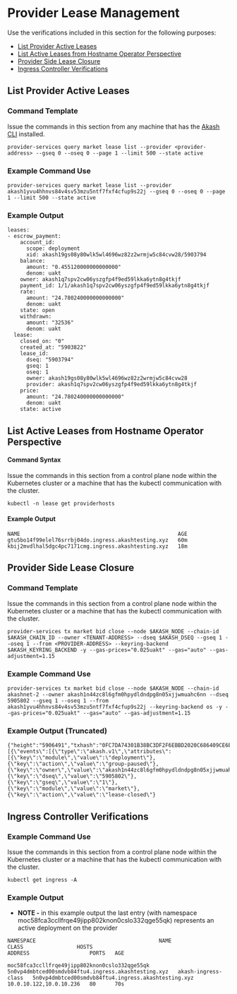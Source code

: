 # Provider Lease Management

Use the verifications included in this section for the following purposes:

* [List Provider Active Leases](provider-lease-management.md#list-provider-active-leases)
* [List Active Leases from Hostname Operator Perspective](provider-lease-management.md#list-active-leases-from-hostname-operator-perspective)
* [Provider Side Lease Closure](provider-lease-management.md#provider-side-lease-closure)
* [Ingress Controller Verifications](provider-lease-management.md#ingress-controller-verifications)

## List Provider Active Leases

### Command Template

Issue the commands in this section from any machine that has the [Akash CLI](../../guides/cli/detailed-steps/) installed.

```
provider-services query market lease list --provider <provider-address> --gseq 0 --oseq 0 --page 1 --limit 500 --state active
```

### Example Command Use

```
provider-services query market lease list --provider akash1yvu4hhnvs84v4sv53mzu5ntf7fxf4cfup9s22j --gseq 0 --oseq 0 --page 1 --limit 500 --state active
```

### Example Output

```
leases:
- escrow_payment:
    account_id:
      scope: deployment
      xid: akash19gs08y80wlk5wl4696wz82z2wrmjw5c84cvw28/5903794
    balance:
      amount: "0.455120000000000000"
      denom: uakt
    owner: akash1q7spv2cw06yszgfp4f9ed59lkka6ytn8g4tkjf
    payment_id: 1/1/akash1q7spv2cw06yszgfp4f9ed59lkka6ytn8g4tkjf
    rate:
      amount: "24.780240000000000000"
      denom: uakt
    state: open
    withdrawn:
      amount: "32536"
      denom: uakt
  lease:
    closed_on: "0"
    created_at: "5903822"
    lease_id:
      dseq: "5903794"
      gseq: 1
      oseq: 1
      owner: akash19gs08y80wlk5wl4696wz82z2wrmjw5c84cvw28
      provider: akash1q7spv2cw06yszgfp4f9ed59lkka6ytn8g4tkjf
    price:
      amount: "24.780240000000000000"
      denom: uakt
    state: active
```

## List Active Leases from Hostname Operator Perspective

#### **Command Syntax**

Issue the commands in this section from a control plane node within the Kubernetes cluster or a machine that has the kubectl communication with the cluster.

```
kubectl -n lease get providerhosts
```

#### **Example Output**

```
NAME                                                  AGE
gtu5bo14f99elel76srrbj04do.ingress.akashtesting.xyz   60m
kbij2mvdlhal5dgc4pc7171cmg.ingress.akashtesting.xyz   18m
```

## Provider Side Lease Closure

### **Command Template**

Issue the commands in this section from a control plane node within the Kubernetes cluster or a machine that has the kubectl communication with the cluster.

```
provider-services tx market bid close --node $AKASH_NODE --chain-id $AKASH_CHAIN_ID --owner <TENANT-ADDRESS> --dseq $AKASH_DSEQ --gseq 1 --oseq 1 --from <PROVIDER-ADDRESS> --keyring-backend $AKASH_KEYRING_BACKEND -y --gas-prices="0.025uakt" --gas="auto" --gas-adjustment=1.15
```

### Example Command Use

```
provider-services tx market bid close --node $AKASH_NODE --chain-id akashnet-2 --owner akash1n44zc8l6gfm0hpydldndpg8n05xjjwmuahc6nn --dseq 5905802 --gseq 1 --oseq 1 --from akash1yvu4hhnvs84v4sv53mzu5ntf7fxf4cfup9s22j --keyring-backend os -y --gas-prices="0.025uakt" --gas="auto" --gas-adjustment=1.15
```

### **Example Output (Truncated)**

```
{"height":"5906491","txhash":"0FC7DA74301B38BC3DF2F6EBBD2020C686409CE6E973E25B4E8F0F1B83235473","codespace":"","code":0,"data":"0A230A212F616B6173682E6D61726B65742E763162657461322E4D7367436C6F7365426964","raw_log":"[{\"events\":[{\"type\":\"akash.v1\",\"attributes\":[{\"key\":\"module\",\"value\":\"deployment\"},{\"key\":\"action\",\"value\":\"group-paused\"},{\"key\":\"owner\",\"value\":\"akash1n44zc8l6gfm0hpydldndpg8n05xjjwmuahc6nn\"},{\"key\":\"dseq\",\"value\":\"5905802\"},{\"key\":\"gseq\",\"value\":\"1\"},{\"key\":\"module\",\"value\":\"market\"},{\"key\":\"action\",\"value\":\"lease-closed\"}
```

## Ingress Controller Verifications

### Example Command Use

Issue the commands in this section from a control plane node within the Kubernetes cluster or a machine that has the kubectl communication with the cluster.

```
kubectl get ingress -A
```

### Example Output

* **NOTE -** in this example output the last entry (with namespace moc58fca3ccllfrqe49jipp802knon0cslo332qge55qk) represents an active deployment on the provider

```
NAMESPACE                                       NAME                                                  CLASS                 HOSTS                                                 ADDRESS                   PORTS   AGE

moc58fca3ccllfrqe49jipp802knon0cslo332qge55qk   5n0vp4dmbtced00smdvb84ftu4.ingress.akashtesting.xyz   akash-ingress-class   5n0vp4dmbtced00smdvb84ftu4.ingress.akashtesting.xyz   10.0.10.122,10.0.10.236   80      70s
```
